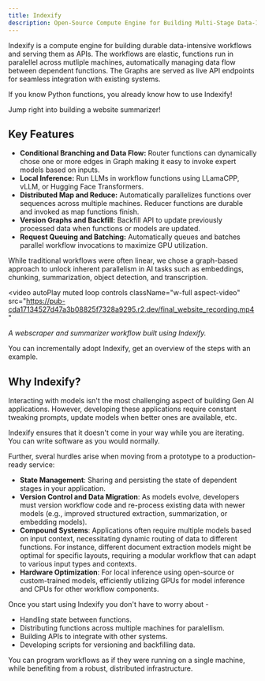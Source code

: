 ```yaml
---
title: Indexify
description: Open-Source Compute Engine for Building Multi-Stage Data-Intensive Workflows
---
```

Indexify is a compute engine for building durable data-intensive workflows and serving them as APIs. 
The workflows are elastic, functions run in paralellel across mutliple machines, automatically managing data flow between dependent 
functions. The Graphs are served as live API endpoints for seamless integration with existing systems.

If you know Python functions, you already know how to use Indexify!

<Card title="Quick Start" icon="link" href="quick-start" horizontal>
Jump right into building a website summarizer!
</Card>

## Key Features
* **Conditional Branching and Data Flow:** Router functions can dynamically chose one or more edges in Graph making it easy to invoke expert models based on inputs.
* **Local Inference:** Run LLMs in workflow functions using LLamaCPP, vLLM, or Hugging Face Transformers.
* **Distributed Map and Reduce:** Automatically parallelizes functions over sequences across multiple machines. Reducer functions are durable and invoked as map functions finish.
* **Version Graphs and Backfill:** Backfill API to update previously processed data when functions or models are updated.
* **Request Queuing and Batching:** Automatically queues and batches parallel workflow invocations to maximize GPU utilization.

<Note>
While traditional workflows were often linear, we chose a graph-based approach to unlock inherent parallelism in AI tasks such as 
embeddings, chunking, summarization, object detection, and transcription.
</Note>

<video
  autoPlay
  muted
  loop
  controls
  className="w-full aspect-video"
  src="https://pub-cda17134527d47a3b08825f7328a9295.r2.dev/final_website_recording.mp4"
></video>
*A webscraper and summarizer workflow built using Indexify.*

<Card title="Migrating to Indexify" href="migration">
You can incrementally adopt Indexify, get an overview of the steps with an example.
</Card>


## Why Indexify?
Interacting with models isn't the most challenging aspect of building Gen AI applications. However, developing these applications require
constant tweaking prompts, update models when better ones are available, etc.

Indexify ensures that it doesn't come in your way while you are iterating. You can write software as you would normally.

Further, sveral hurdles arise when moving from a prototype to a production-ready service:

* **State Management**: Sharing and persisting the state of dependent stages in your application.
* **Version Control and Data Migration**: As models evolve, developers must version workflow code and re-process existing data with newer models (e.g., improved structured extraction, summarization, or embedding models).
* **Compound Systems**: Applications often require multiple models based on input context, necessitating dynamic routing of data to different functions. For instance, different document extraction models might be optimal for specific layouts, requiring a modular workflow that can adapt to various input types and contexts.
* **Hardware Optimization**: For local inference using open-source or custom-trained models, efficiently utilizing GPUs for model inference and CPUs for other workflow components.

Once you start using Indexify you don't have to worry about -
* Handling state between functions.
* Distributing functions across multiple machines for paralellism.
* Building APIs to integrate with other systems.
* Developing scripts for versioning and backfilling data.

You can program workflows as if they were running on a single machine, while benefiting from a 
robust, distributed infrastructure.
